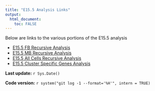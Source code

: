 ```yaml
---
title: "E15.5 Analysis Links"
output:
  html_document:
    toc: FALSE
---
```


Below are links to the various portions of the E15.5 analysis

* [E15.5 FB Recursive Analysis](E15_Fb.recursive_analysis.html)
* [E15.5 MB Recursive Analysis](E15_Mb.recursive_analysis.html)
* [E15.5 All Cells Recursive Analysis](E15_all.recursive_analysis.html)
* [E15.5 Cluster Specific Genes Analysis](e15.cluster.specific.genes.html)

**Last update:** `r Sys.Date()`

**Code version:** `r system("git log -1 --format='%H'", intern = TRUE)`

